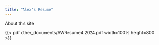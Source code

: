 ```yaml
---
title: "Alex's Resume"
---
```


About this site

{{< pdf other_documents/AWResume4.2024.pdf width=100% height=800 >}}